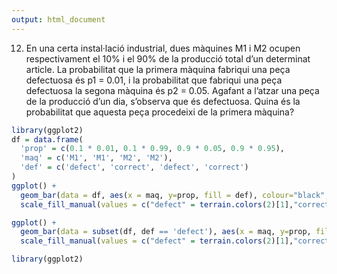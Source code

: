 ```yaml
---
output: html_document
---
```


12. En una certa instal·lació industrial, dues màquines M1 i M2 ocupen respectivament el 10% i el 90% de la producció total d'un determinat article. La probabilitat que la primera màquina fabriqui una peça defectuosa és p1 = 0.01, i la probabilitat que fabriqui una peça defectuosa la segona màquina és p2 = 0.05. Agafant a l'atzar una peça de la producció d'un dia, s'observa que és defectuosa. Quina és la probabilitat que aquesta peça procedeixi de la primera màquina?

```r
library(ggplot2)
df = data.frame(
  'prop' = c(0.1 * 0.01, 0.1 * 0.99, 0.9 * 0.05, 0.9 * 0.95),
  'maq' = c('M1', 'M1', 'M2', 'M2'),
  'def' = c('defect', 'correct', 'defect', 'correct')
)
ggplot() + 
  geom_bar(data = df, aes(x = maq, y=prop, fill = def), colour="black", stat="identity") +
  scale_fill_manual(values = c("defect" = terrain.colors(2)[1],"correct" = terrain.colors(2)[2]))
```

```r
ggplot() + 
  geom_bar(data = subset(df, def == 'defect'), aes(x = maq, y=prop, fill = def), colour="black", stat="identity") +
  scale_fill_manual(values = c("defect" = terrain.colors(2)[1],"correct" = terrain.colors(2)[2]))
```

```r
library(ggplot2)
```

